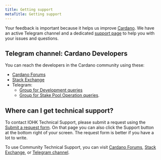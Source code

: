 ```yaml
---
title: Getting support
metaTitle: Getting support
---
```


Your feedback is important because it helps us improve [Cardano](https://github.com/input-output-hk/cardano-documentation/pull/163). We have an
active Telegram channel and a dedicated
[support page](https://iohk.zendesk.com/) to help you with your issues and
questions.

## Telegram channel: Cardano Developers

You can reach the developers in the Cardano community using these:
- [Cardano Forums](https://forum.cardano.org/c/developers/)
- [Stack Exchange](https://cardano.stackexchange.com/)
- Telegram:
  - [Group for Development queries](https://t.me/CardanoDevelopersOfficial)
  - [Group for Stake Pool Operation queries](https://t.me/CardanoStakePoolWorkgroup).

## Where can I get technical support?

To contact IOHK Technical Support, please submit a request using the [Submit a request form](https://iohk.zendesk.com/hc/en-us/requests/new). On that page you can also click the Support button at the bottom right of your screen. The request form is better if you have a lot to write.

To use Community Technical Support, you can visit [Cardano Forums](https://forum.cardano.org/c/english/communitytechnicalsupport), [Stack Exchange](https://cardano.stackexchange.com/), or [Telegram channel](https://t.me/CardanoCommunityTechSupport).
